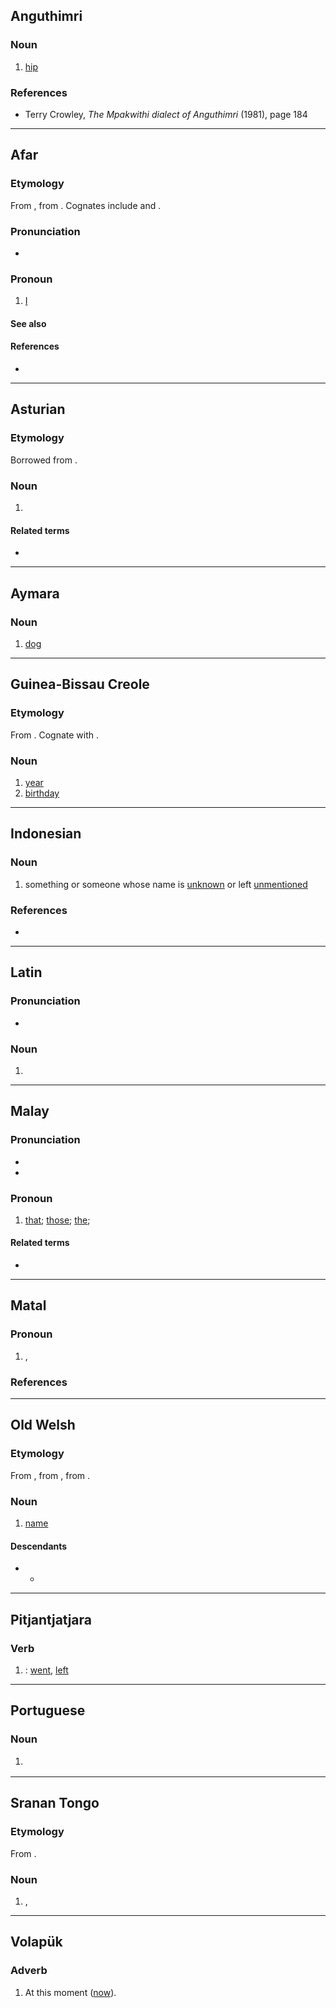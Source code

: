 {{also|Anu|añu|änu|ånu|anu-}}
==Anguthimri==

===Noun===
{{head|awg|noun}}

# {{lb|avm|Mpakwithi}} [[hip]]

===References===
* Terry Crowley, ''The Mpakwithi dialect of Anguthimri'' (1981), page 184

----

==Afar==

===Etymology===
From {{inh|aa|cus-pro|*ʔani}}, from {{inh|aa|afa-pro|*ˀanāku}}. Cognates include {{cog|so|aniga}} and {{cog|ar|أَنَا|tr=ʾanā}}.

===Pronunciation===
* {{IPA|aa|/ʌˈnu/}}

===Pronoun===
{{head|head=anú|aa|pronoun|cat2=personal pronouns}}

# [[I]]

====See also====
{{aa-personal pronouns}}

====References====
* {{R:aa:Hassan Kamil:2015}}

----

==Asturian==

===Etymology===
Borrowed from {{bor|ast|la|anus}}.

===Noun===
{{ast-noun|m|anos}}

# {{lb|ast|anatomy}} {{l|en|anus}} {{gloss|lower opening of the digestive tract}}

====Related terms====
* {{l|ast|anal}}

----

==Aymara==

===Noun===
{{head|ay|noun}}

# [[dog]]

----

==Guinea-Bissau Creole==

===Etymology===
From {{der|pov|pt|ano}}. Cognate with {{cog|kea|ánu}}.

===Noun===
{{head|pov|noun}}

# [[year]]
# [[birthday]]

----

==Indonesian==

===Noun===
{{id-noun|pl=-}}
# something or someone whose name is [[unknown]] or left [[unmentioned]]

===References===
* {{R:KBBI Daring}}

----

==Latin==

===Pronunciation===
* {{la-IPA|anū}}

===Noun===
{{la-noun-form|anū}}

# {{inflection of|la|anus||abl|s}}

----

==Malay==

===Pronunciation===
* {{IPA|ms|/anu/}}
* {{rhymes|ms|anu|nu|u}}

===Pronoun===
{{ms-pronoun|j=انو}}

# {{lb|ms|obsolete}} [[that]]; [[those]]; [[the]]; {{synonym of|ms|itu|nocap=1}}

====Related terms====
* {{l|ms|itu}}

----

==Matal==

===Pronoun===
{{head|mfh|pronoun}}

# {{l|en|we}}, {{l|en|us}} {{gloss|first-person plural pronoun}}
#: {{ux|mfh|Sufəl gulo, delga kà '''anu''' la abanay (Mark 9:5).|My Lord, [it is] good that '''we''' [are] here(Mark 9:5)|ref=<ref>http://listen.bible.is/MFHWYI/Mark/9</ref>}}
#: {{ux|mfh|Musa atsetsèr à '''anu''' mapəhay uwanay (Luka 20:28).|Moses wrote to '''us''' saying this (Luke 20:28)|ref=<ref>http://listen.bible.is/MFHWYI/Luka/20</ref>}}

===References===
<references/>

----

==Old Welsh==

===Etymology===
From {{inh|owl|cel-bry-pro|*anw}}, from {{inh|owl|cel-pro|*anman}}, from {{inh|owl|ine-pro|*h₁nómn̥}}.

===Noun===
{{head|owl|noun}}

# [[name]]

====Descendants====
* {{desc|wlm|enw}}
** {{desc|cy|enw}}

----

==Pitjantjatjara==

===Verb===
{{head|pjt|verb form}}

# {{past tense of|pjt|ananyi||go}}: [[went]], [[left]]

----

==Portuguese==

===Noun===
{{pt-noun|m|s}}

# {{l|en|ani}} {{gloss|bird}}

----

==Sranan Tongo==

===Etymology===
From {{der|srn|en|hand}}.

===Noun===
{{head|srn|noun}}

# {{topics|srn|Anatomy}} {{l|en|hand}}, {{l|en|arm}}

----

==Volapük==

===Adverb===
{{head|vo|adverb}}

# At this moment ([[now]]).